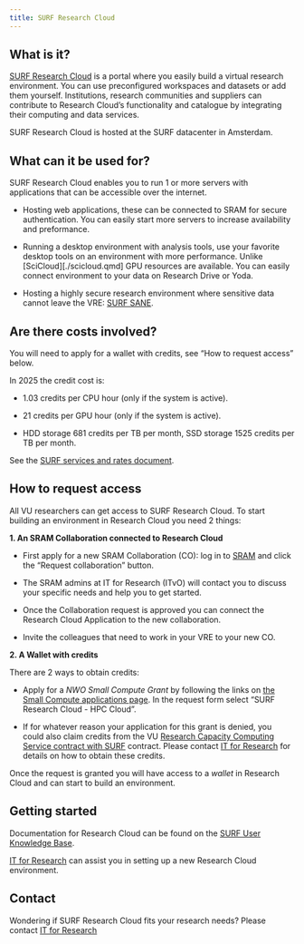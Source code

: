 ```yaml
---
title: SURF Research Cloud
---
```

## What is it?
[SURF Research Cloud](https://www.surf.nl/en/services/surf-research-cloud) is a portal where you easily build a virtual research environment. You can use preconfigured workspaces and datasets or add them yourself. Institutions, research communities and suppliers can contribute to Research Cloud's functionality and catalogue by integrating their computing and data services. 

SURF Research Cloud is hosted at the SURF datacenter in Amsterdam. 

## What can it be used for?
SURF Research Cloud enables you to run 1 or more servers with applications that can be accessible over the internet.

- Hosting web applications, these can be connected to SRAM for secure authentication. You can easily start more servers to increase availability and preformance.

- Running a desktop environment with analysis tools, use your favorite desktop tools on an environment with more performance. Unlike [SciCloud][./scicloud.qmd] GPU resources are available. You can easily connect environment to your data on Research Drive or Yoda.

- Hosting a highly secure research environment where sensitive data cannot leave the VRE: [SURF SANE](https://www.surf.nl/en/themes/research-infrastructure/sane-secure-environment-for-analysing-sensitive-data).

## Are there costs involved?
You will need to apply for a wallet with credits, see "How to request access" below.

In 2025 the credit cost is: 

- 1.03 credits per CPU hour (only if the system is active). 

- 21 credits per GPU hour (only if the system is active).

- HDD storage 681 credits per TB per month, SSD storage 1525 credits per TB per month.

See the [SURF services and rates document](https://www.surf.nl/files/2024-08/surf-services-and-rates-2025_0.pdf).

## How to request access
All VU researchers can get access to SURF Research Cloud. To start building an environment in Research Cloud you need 2 things:

**1. An SRAM Collaboration connected to Research Cloud**

- First apply for a new SRAM Collaboration (CO): log in to [SRAM](https://sram.surf.nl) and click the "Request collaboration" button. 

- The SRAM admins at IT for Research (ITvO) will contact you to discuss your specific needs and help you to get started.

- Once the Collaboration request is approved you can connect the Research Cloud Application to the new collaboration.

- Invite the colleagues that need to work in your VRE to your new CO.

**2. A Wallet with credits**

There are 2 ways to obtain credits:

- Apply for a _NWO Small Compute Grant_ by following the links on [the Small Compute applications page](https://www.surf.nl/en/small-compute-applications-nwo). In the request form select "SURF Research Cloud - HPC Cloud".

- If for whatever reason your application for this grant is denied, you could also claim credits from the VU [Research Capacity Computing Service contract with SURF](https://www.surf.nl/research-capacity-computing-service-rccs-directe-toegang-tot-onze-rekensystemen-en-expertise) contract. Please contact [IT for Research](mailto:itvo.it@vu.nl) for details on how to obtain these credits.

Once the request is granted you will have access to a _wallet_ in Research Cloud and can start to build an environment.

## Getting started 
Documentation for Research Cloud can be found on the [SURF User Knowledge Base](https://servicedesk.surf.nl/wiki/display/WIKI/SURF+Research+Cloud).

[IT for Research](mailto:itvo.it@vu.nl) can assist you in setting up a new Research Cloud environment.

## Contact
Wondering if SURF Research Cloud fits your research needs? Please contact [IT for Research](mailto:itvo.it@vu.nl)